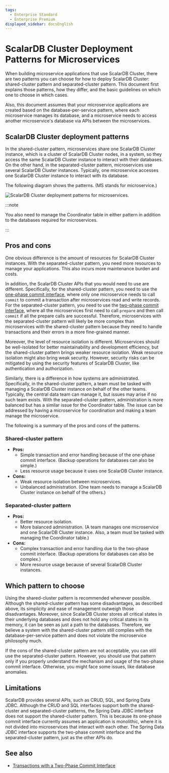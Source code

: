 ```yaml
---
tags:
  - Enterprise Standard
  - Enterprise Premium
displayed_sidebar: docsEnglish
---
```


# ScalarDB Cluster Deployment Patterns for Microservices

When building microservice applications that use ScalarDB Cluster, there are two patterns you can choose for how to deploy ScalarDB Cluster: shared-cluster pattern and separated-cluster pattern.
This document first explains those patterns, how they differ, and the basic guidelines on which one to choose in which cases.

Also, this document assumes that your microservice applications are created based on the database-per-service pattern, where each microservice manages its database, and a microservice needs to access another microservice's database via APIs between the microservices.

## ScalarDB Cluster deployment patterns

In the shared-cluster pattern, microservices share one ScalarDB Cluster instance, which is a cluster of ScalarDB Cluster nodes, in a system, so they access the same ScalarDB Cluster instance to interact with their databases. On the other hand, in the separated-cluster pattern, microservices use several ScalarDB Cluster instances. Typically, one microservice accesses one ScalarDB Cluster instance to interact with its database.

The following diagram shows the patterns. (MS stands for microservice.)

![ScalarDB Cluster deployment patterns for microservices.](images/scalardb-deployment-patterns.png)

:::note

You also need to manage the Coordinator table in either pattern in addition to the databases required for microservices.

:::

## Pros and cons

One obvious difference is the amount of resources for ScalarDB Cluster instances. With the separated-cluster pattern, you need more resources to manage your applications. This also incurs more maintenance burden and costs.

In addition, the ScalarDB Cluster APIs that you would need to use are different. Specifically, for the shared-cluster pattern, you need to use the [one-phase commit interface](../api-guide.mdx#transactional-api), where only one microservice needs to call `commit` to commit a transaction after microservices read and write records. For the separated-cluster pattern, you need to use the [two-phase commit interface](../two-phase-commit-transactions.mdx), where all the microservices first need to call `prepare` and then call `commit` if all the prepare calls are successful. Therefore, microservices with the separated-cluster pattern will likely be more complex than microservices with the shared-cluster pattern because they need to handle transactions and their errors in a more fine-grained manner.

Moreover, the level of resource isolation is different. Microservices should be well-isolated for better maintainability and development efficiency, but the shared-cluster pattern brings weaker resource isolation. Weak resource isolation might also bring weak security. However, security risks can be mitigated by using the security features of ScalarDB Cluster, like authentication and authorization.

Similarly, there is a difference in how systems are administrated. Specifically, in the shared-cluster pattern, a team must be tasked with managing a ScalarDB Cluster instance on behalf of the other teams. Typically, the central data team can manage it, but issues may arise if no such team exists. With the separated-cluster pattern, administration is more balanced but has a similar issue for the Coordinator table. The issue can be addressed by having a microservice for coordination and making a team manage the microservice.

The following is a summary of the pros and cons of the patterns.

### Shared-cluster pattern

- **Pros:**
  - Simple transaction and error handling because of the one-phase commit interface. (Backup operations for databases can also be simple.)
  - Less resource usage because it uses one ScalarDB Cluster instance. 
- **Cons:**
  - Weak resource isolation between microservices.
  - Unbalanced administration. (One team needs to manage a ScalarDB Cluster instance on behalf of the others.)

### Separated-cluster pattern

- **Pros:**
  - Better resource isolation.
  - More balanced administration. (A team manages one microservice and one ScalarDB Cluster instance. Also, a team must be tasked with managing the Coordinator table.)
- **Cons:**
  - Complex transaction and error handling due to the two-phase commit interface. (Backup operations for databases can also be complex.)
  - More resource usage because of several ScalarDB Cluster instances.

## Which pattern to choose

Using the shared-cluster pattern is recommended whenever possible. Although the shared-cluster pattern has some disadvantages, as described above, its simplicity and ease of management outweigh those disadvantages. Moreover, since ScalarDB Cluster stores all critical states in their underlying databases and does not hold any critical states in its memory, it can be seen as just a path to the databases. Therefore, we believe a system with the shared-cluster pattern still complies with the database-per-service pattern and does not violate the microservice philosophy much.

If the cons of the shared-cluster pattern are not acceptable, you can still use the separated-cluster pattern. However, you should use that pattern only if you properly understand the mechanism and usage of the two-phase commit interface. Otherwise, you might face some issues, like database anomalies.

## Limitations

ScalarDB provides several APIs, such as CRUD, SQL, and Spring Data JDBC. Although the CRUD and SQL interfaces support both the shared-cluster and separated-cluster patterns, the Spring Data JDBC interface does not support the shared-cluster pattern. This is because its one-phase commit interface currently assumes an application is monolithic, where it is not divided into microservices that interact with each other. The Spring Data JDBC interface supports the two-phase commit interface and the separated-cluster pattern, just as the other APIs do.

## See also

- [Transactions with a Two-Phase Commit Interface](../two-phase-commit-transactions.mdx)

